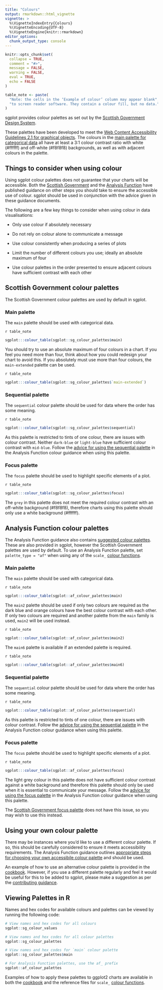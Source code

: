 ```yaml
---
title: "Colours"
output: rmarkdown::html_vignette
vignette: >
  %\VignetteIndexEntry{Colours}
  %\VignetteEncoding{UTF-8}
  %\VignetteEngine{knitr::rmarkdown}
editor_options: 
  chunk_output_type: console
---
```


```r
knitr::opts_chunk$set(
  collapse = TRUE,
  comment = "#>",
  message = FALSE,
  warning = FALSE,
  eval = TRUE,
  echo = FALSE
)

table_note <- paste(
  "Note: the cells in the ‘Example of colour’ column may appear blank",
  "to screen reader software. They contain a colour fill, but no data."
)
```

sgplot provides colour palettes as set out by the [Scottish Government Design System](https://designsystem.gov.scot/guidance/charts/data-visualisation-colour-palettes). 

These palettes have been developed to meet the [Web Content Accessibility Guidelines 2.1 for graphical objects](https://www.w3.org/WAI/WCAG21/Understanding/non-text-contrast.html). The colours in the [main palette for categorical data](#main-palette) all have at least a 3:1 colour contrast ratio with white (#ffffff) and off-white (#f8f8f8) backgrounds, as well as with adjacent colours in the palette. 


## Things to consider when using colour

Using sgplot colour palettes does not guarantee that your charts will be accessible. 
Both the [Scottish Government ](https://designsystem.gov.scot/guidance/charts/data-visualisation-colour-palettes) and the [Analysis Function](https://analysisfunction.civilservice.gov.uk/policy-store/data-visualisation-colours-in-charts/) have published guidance on other steps you should take to ensure the accessible use of colour.
sgplot should be used in conjunction with the advice given in these guidance documents.

The following are a few key things to consider when using colour in data visualisations:

*   Only use colour if absolutely necessary

*   Do not rely on colour alone to communicate a message

*   Use colour consistently when producing a series of plots

*   Limit the number of different colours you use; ideally an absolute maximum of four

*   Use colour palettes in the order presented to ensure adjacent colours have sufficient contrast with each other


## Scottish Government colour palettes

The Scottish Government colour palettes are used by default in sgplot.

### Main palette

The `main` palette should be used with categorical data.

`r table_note`

```r
sgplot:::colour_table(sgplot::sg_colour_palettes$main)
```

You should try to use an absolute maximum of four colours in a chart. If you feel you need more than four, think about how you could redesign your chart to avoid this. If you absolutely must use more than four colours, the `main-extended` palette can be used.

`r table_note`

```r
sgplot:::colour_table(sgplot::sg_colour_palettes$`main-extended`)
```


### Sequential palette

The `sequential` colour palette should be used for data where the order has some meaning.

`r table_note`

```r
sgplot:::colour_table(sgplot::sg_colour_palettes$sequential)
```

As this palette is restricted to tints of one colour, there are issues with colour contrast.
Neither `dark-blue` or `light-blue` have sufficient colour contrast with `mid-blue`. 
Follow the [advice for using the sequential palette](https://analysisfunction.civilservice.gov.uk/policy-store/data-visualisation-colours-in-charts/#section-6) in the Analysis Function colour guidance when using this palette.


### Focus palette

The `focus` palette should be used to highlight specific elements of a plot.

`r table_note`

```r
sgplot:::colour_table(sgplot::sg_colour_palettes$focus)
```

The `grey` in this palette does not meet the required colour contrast with an off-white background (#f8f8f8), therefore charts using this palette should only use a white background (#ffffff).


## Analysis Function colour palettes

The Analysis Function guidance also contains [suggested colour palettes](https://analysisfunction.civilservice.gov.uk/policy-store/data-visualisation-colours-in-charts/#section-4). These are also provided in sgplot, however the Scottish Government palettes are used by default. To use an Analysis Function palette, set `palette_type = "af"` when using any of the `scale_` [colour functions](https://scotgovanalysis.github.io/sgplot/reference/index.html#colours).


### Main palette

The `main` palette should be used with categorical data.

`r table_note`

```r
sgplot:::colour_table(sgplot::af_colour_palettes$main)
```

The `main2` palette should be used if only two colours are required as the dark blue and orange colours have the best colour contrast with each other. 
If only two colours are required and another palette from the `main` family is used, `main2` will be used instead.

`r table_note`

```r
sgplot:::colour_table(sgplot::af_colour_palettes$main2)
```

The `main6` palette is available if an extended palette is required.

`r table_note`

```r
sgplot:::colour_table(sgplot::af_colour_palettes$main6)
```


### Sequential palette

The `sequential` colour palette should be used for data where the order has some meaning.

`r table_note`

```r
sgplot:::colour_table(sgplot::af_colour_palettes$sequential)
```

As this palette is restricted to tints of one colour, there are issues with colour contrast.
Follow the [advice for using the sequential palette](https://analysisfunction.civilservice.gov.uk/policy-store/data-visualisation-colours-in-charts/#section-6) in the Analysis Function colour guidance when using this palette.


### Focus palette

The `focus` palette should be used to highlight specific elements of a plot.

`r table_note`

```r
sgplot:::colour_table(sgplot::af_colour_palettes$focus)
```

The light grey colour in this palette does not have sufficient colour contrast against a white background and therefore this palette should only be used when it is essential to communicate your message. 
Follow the [advice for using the focus palette](https://analysisfunction.civilservice.gov.uk/policy-store/data-visualisation-colours-in-charts/#section-7) in the Analysis Function colour guidance when using this palette.

The [Scottish Government focus palette](#focus-chart-palette) does not have this issue, so you may wish to use this instead.


## Using your own colour palette

There may be instances where you'd like to use a different colour palette. 
If so, this should be carefully considered to ensure it meets accessibility requirements. 
The Analysis Function guidance outlines [appropriate steps for choosing your own accessibile colour palette](https://analysisfunction.civilservice.gov.uk/policy-store/data-visualisation-colours-in-charts/#section-9) and should be used.

An example of how to use an alternative colour palette is provided in the [cookbook](https://scotgovanalysis.github.io/sgplot/articles/cookbook.html#using-your-own-colour-palette).
However, if you use a different palette regularly and feel it would be useful for this to be added to sgplot, please make a suggestion as per the [contributing guidance](https://scotgovanalysis.github.io/sgplot/CONTRIBTUING.html).


## Viewing Palettes in R

Names and hex codes for available colours and palettes can be viewed by running the following code:

```r
# View names and hex codes for all colours
sgplot::sg_colour_values

# View names and hex codes for all colour palettes
sgplot::sg_colour_palettes

# View names and hex codes for `main` colour palette
sgplot::sg_colour_palettes$main

# For Analysis Function palettes, use the af_ prefix
sgplot::af_colour_palettes
```

Examples of how to apply these palettes to ggplot2 charts are available in both the [cookbook](https://scotgovanalysis.github.io/sgplot/articles/cookbook.html) and the reference files for `scale_` [colour functions](https://scotgovanalysis.github.io/sgplot/reference/index.html#colours).
